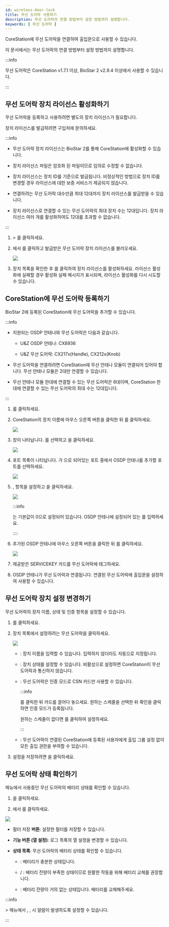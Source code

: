 ```yaml
---
id: wireless-door-lock
title: 무선 도어락 사용하기
description: 무선 도어락의 연결 방법부터 설정 방법까지 설명합니다.
keywords: [ 무선 도어락 ]
---
```


CoreStation에 무선 도어락을 연결하여 출입문으로 사용할 수 있습니다.

이 문서에서는 무선 도어락의 연결 방법부터 설정 방법까지 설명합니다.

:::info

무선 도어락은 CoreStation v1.7.1 이상, BioStar 2 v2.9.4 이상에서 사용할 수 있습니다.

:::

## 무선 도어락 장치 라이선스 활성화하기

무선 도어락을 등록하고 사용하려면 별도의 장치 라이선스가 필요합니다.

장치 라이선스를 발급하려면 구입처에 문의하세요.

:::info

* <Cmd>무선 도어락</Cmd> 장치 라이선스는 BioStar 2를 통해 CoreStation에 활성화할 수 있습니다.

* 장치 라이선스 파일은 암호화 된 파일이므로 임의로 수정할 수 없습니다.

* 장치 라이선스는 장치 ID를 기준으로 발급됩니다. 비정상적인 방법으로 장치 ID를 변경할 경우 라이선스에 대한 보증 서비스가 제공되지 않습니다.

* 연결하려는 무선 도어락 대수만큼 최대 12대까지 장치 라이선스를 발급받을 수 있습니다.

* 장치 라이선스로 연결할 수 있는 무선 도어락의 최대 장치 수는 12대입니다. 장치 라이선스 여러 개를 활성화하여도 12대를 초과할 수 없습니다.

:::

1. <Cmd sid="common.setting" /> > <Cmd sid="common.license" />를 클릭하세요.

1. <Cmd sid="setting.server.license.device" />에서 <Cmd sid="user.list.csvImport.browse" />를 클릭하고 발급받은 무선 도어락 장치 라이선스를 불러오세요.

    <Image src='/img/ko/biostar-device-license.png' caption />

1. 장치 목록을 확인한 후 <Cmd sid="setting.server.license.button.activate" />를 클릭하여 장치 라이선스를 활성화하세요. 라이선스 활성화에 실패할 경우 활성화 실패 메시지가 표시되며, 라이선스 활성화를 다시 시도할 수 있습니다.

## CoreStation에 무선 도어락 등록하기

BioStar 2에 등록된 CoreStation에 무선 도어락을 추가할 수 있습니다.

:::info

* 지원되는 OSDP 안테나와 무선 도어락은 다음과 같습니다.

    * U&Z OSDP 안테나: CX8936

    * U&Z 무선 도어락: CX217x(Handle), CX212x(Knob)

* 무선 도어락을 연결하려면 CoreStation에 무선 안테나 모듈이 연결되어 있어야 합니다. 무선 안테나 모듈은 2대만 연결할 수 있습니다.

* 무선 안테나 모듈 한대에 연결할 수 있는 무선 도어락은 6대이며, CoreStation 한대에 연결할 수 있는 무선 도어락의 최대 수는 12대입니다.

:::

1. <Cmd sid="common.gnb.device" />를 클릭하세요.

1. CoreStation의 장치 이름에 마우스 오른쪽 버튼을 클릭한 뒤 <Cmd sid="device.menu.addOsdpDevice" />를 클릭하세요.

    <Image src='/img/ko/biostar-cs40-add-osdp-device.png' caption />

1. <Cmd sid="device.menu.selectOsdpDeviceType" /> 창이 나타납니다. <Cmd sid="device.info.osdpModule" />를 선택하고 <Cmd sid="button.ok" />을 클릭하세요.

    <Image src='/img/ko/biostar-cs40-select-osdp-type-antenna.png' className='none' caption />

1. 포트 목록이 나타납니다. <Cmd sid="device.info.portStatus" />가 <Cmd sid="device.info.portStatusAvailable" />으로 되어있는 포트 중에서 OSDP 안테나를 추가할 포트를 선택하세요.

    <Image src='/img/ko/biostar-cs40-add-osdp-device-zoom80.png' className='none' caption />

1. <Cmd sid="device.info.information" />, <Cmd sid="device.info.osdpNetworkRS485" /> 항목을 설정하고 <Cmd sid="button.apply" />을 클릭하세요.

    <Image src='/img/ko/biostar-cs40-add-osdp-antenna-zoom80.png' caption />

    :::info

    <Cmd sid="device.info.osdpOsdpID" />는 기본값이 0으로 설정되어 있습니다. OSDP 안테나에 설정되어 있는 <Cmd sid="device.info.osdpOsdpID" />를 입력하세요.

    ::::

1. 추가된 OSDP 안테나에 마우스 오른쪽 버튼을 클릭한 뒤 <Cmd sid="device.menu.autoAddWirelessDoorLock" />를 클릭하세요.

    <Image src='/img/ko/biostar-cs40-auto-add-wireless-doorlock.png' caption />

1. 제공받은 SERVICEKEY 카드를 무선 도어락에 태그하세요.

1. OSDP 안테나가 무선 도어락과 연결됩니다. 연결된 무선 도어락에 출입문을 설정하여 사용할 수 있습니다.

## 무선 도어락 장치 설정 변경하기

무선 도어락의 <Cmd>장치 이름</Cmd>, <Cmd>상태</Cmd> 및 <Cmd>인증</Cmd> 항목을 설정할 수 있습니다.

1. <Cmd sid="common.gnb.device" />를 클릭하세요.

1. 장치 목록에서 설정하려는 무선 도어락을 클릭하세요.

    <Image src='/img/ko/biostar-device-door-lock.png' caption />

    * <Cmd sid="device.info.osdpName" />: 장치 이름을 입력할 수 있습니다. 입력하지 않더라도 자동으로 지정됩니다.

    * <Cmd sid="device.info.osdpStatus" />: 장치 상태를 설정할 수 있습니다. <Cmd>비활성</Cmd>으로 설정하면 CoreStation이 무선 도어락과 통신하지 않습니다.

    * <Cmd sid="device.info.authenticationMode" />: 무선 도어락은 인증 모드로 CSN 카드만 사용할 수 있습니다.

        :::info

        <Cmd sid="button.plusAdd" />를 클릭한 뒤 <Cmd>카드</Cmd>를 끌어다 놓으세요. 원하는 스케줄을 선택한 뒤 <Cmd>확인</Cmd>을 클릭하면 인증 모드가 등록됩니다.

        원하는 스케줄이 없다면 <Cmd sid="button.plusAddSchedule" />를 클릭하여 설정하세요.

        :::

    * <Cmd sid="device.info.usersHaveFullAccess" />: 무선 도어락이 연결된 CoreStation에 등록된 사용자에게 출입 그룹 설정 없이 모든 출입 권한을 부여할 수 있습니다.

1. 설정을 저장하려면 <Cmd sid="button.apply" />을 클릭하세요.

## 무선 도어락 상태 확인하기

<Cmd sid="common.gnb.monitoring" /> 메뉴에서 사용중인 무선 도어락의 배터리 상태를 확인할 수 있습니다.

1. <Cmd sid="common.gnb.monitoring" />을 클릭하세요.

1. <Cmd sid="monitoring.view.list" />에서 <Cmd sid="monitoring.doorLockStatus" />를 클릭하세요.

<Image src='/img/ko/biostar-status-wireless-door-lock.png' className='none' caption />

* <Num num='1'/> <Cmd>필터 저장</Cmd> **버튼**: 설정한 필터를 저장할 수 있습니다.

* <Num num='2'/> **기능 버튼 (열 설정)**: 로그 목록의 열 설정을 변경할 수 있습니다.

* <Num num='3'/> **상태 목록**: 무선 도어락의 배터리 상태를 확인할 수 있습니다.

    * <Cmd sid="device.info.BatteryFullStatus" />: 배터리가 충분한 상태입니다.

    * <Cmd sid="device.info.BatteryGoodStatus" /> / <Cmd sid="device.info.BatteryHalfStatus" />: 배터리 잔량이 부족한 상태이므로 원활한 작동을 위해 배터리 교체를 권장합니다.

    * <Cmd sid="device.info.BatteryLowStatus" />: 배터리 잔량이 거의 없는 상태입니다. 배터리를 교체해주세요.

:::info

<Cmd sid="common.setting" /> > <Cmd sid="common.alert" /> 메뉴에서 <Cmd sid="eventType.19969" />, <Cmd sid="eventType.19970" />, <Cmd sid="eventType.19971" /> 시 알람이 발생하도록 설정할 수 있습니다.

:::